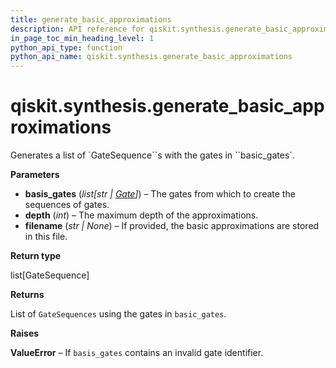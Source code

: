 ```yaml
---
title: generate_basic_approximations
description: API reference for qiskit.synthesis.generate_basic_approximations
in_page_toc_min_heading_level: 1
python_api_type: function
python_api_name: qiskit.synthesis.generate_basic_approximations
---
```


# qiskit.synthesis.generate\_basic\_approximations

<Function id="qiskit.synthesis.generate_basic_approximations" name="generate_basic_approximations" isDedicatedPage={true} github="https://github.com/qiskit/qiskit/tree/stable/0.23/qiskit/synthesis/discrete_basis/generate_basis_approximations.py" signature="generate_basic_approximations(basis_gates, depth, filename=None)">
  Generates a list of `GateSequence``s with the gates in ``basic_gates`.

  **Parameters**

  *   **basis\_gates** (*list\[str |* [*Gate*](qiskit.circuit.Gate "qiskit.circuit.Gate")*]*) – The gates from which to create the sequences of gates.
  *   **depth** (*int*) – The maximum depth of the approximations.
  *   **filename** (*str | None*) – If provided, the basic approximations are stored in this file.

  **Return type**

  list\[GateSequence]

  **Returns**

  List of `GateSequences` using the gates in `basic_gates`.

  **Raises**

  **ValueError** – If `basis_gates` contains an invalid gate identifier.
</Function>

